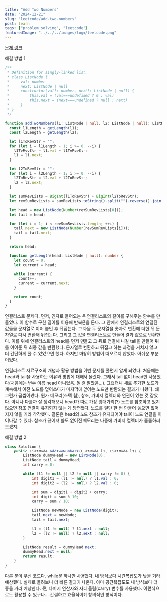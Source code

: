 ```yaml
---
title: "Add Two Numbers"
date: "2024-12-21"
slug: "leetcode/add-two-numbers"
post: learn
tags: ["problem solving", "leetcode"]
featuredImage: "../../../images/logo/leetcode.png"
---
```


<a href="https://leetcode.com/problems/add-two-numbers/description/" target="_blank" rel="noopener noreferrer">
  문제 링크
</a>

해결 방법 1

```typescript
/**
 * Definition for singly-linked list.
 * class ListNode {
 *     val: number
 *     next: ListNode | null
 *     constructor(val?: number, next?: ListNode | null) {
 *         this.val = (val===undefined ? 0 : val)
 *         this.next = (next===undefined ? null : next)
 *     }
 * }
 */

function addTwoNumbers(l1: ListNode | null, l2: ListNode | null): ListNode | null {
  const l1Length = getLength(l1);
  const l2Length = getLength(l2);

  let l1ToRevStr = "";
  for (let i = l1Length - 1; i >= 0; --i) {
    l1ToRevStr = l1.val + l1ToRevStr;
    l1 = l1.next;
  }

  let l2ToRevStr = "";
  for (let i = l2Length - 1; i >= 0; --i) {
    l2ToRevStr = l2.val + l2ToRevStr;
    l2 = l2.next;
  }

  let sumRevLists = BigInt(l1ToRevStr) + BigInt(l2ToRevStr);
  let revSumRevLists = sumRevLists.toString().split("").reverse().join("");

  let head = new ListNode(Number(revSumRevLists[0]));
  let tail = head;

  for (let i = 1; i < revSumRevLists.length; ++i) {
    tail.next = new ListNode(Number(revSumRevLists[i]));
    tail = tail.next;
  }

  return head;

  function getLength(head: ListNode | null): number {
    let count = 0;
    let current = head;

    while (current) {
      count++;
      current = current.next;
    }

    return count;
  }
}
```

연결리스트 문제다. 먼저, 인자로 들어오는 두 연결리스트의 길이를 구해주는 함수를 만들었다.
이 함수로 구한 길이를 이용해 반복문을 돈다.
그 안에서 연결리스트의 연결된 값들을 문자열로 이어 붙인 후 뒤집는다.
그 다음 두 문자열을 숫자로 변환해 더한 뒤 문자열로 다시 변환해 뒤집는다.
그리고 그 값을 연결리스트로 만들어 결과 값으로 반환한다.
이를 위해 연결리스트의 head를 먼저 만들고 그 뒤로 연결해 나갈 tail을 만들어 뒤를 이어준 뒤 최종 값을 반환했다.
문자열로 변환하고 뒤집고 하는 과정을 거치지 않고 더 간단하게 풀 수 있었으면 했다.
하지만 마땅히 방법이 떠오르지 않았다. 아쉬운 부분이었다.

연결리스트 자료구조의 개념과 활용 방법을 이번 문제를 풀면서 알게 되었다.
처음에는 head와 tail을 사용하는 이유와 방법에 대해서 몰랐다.
그래서 tail 없이 head만 사용했다(처음에는 변수 이름 head 아니었음. 될 줄 알았음...).
그랬더니 새로 추가한 노드가 계속해서 이전 노드를 덮어쓰다가 마지막에 덮어쓴 노드만 반환되는 결과가 나왔다.
왜 그런가 곱씹어봤다.
뭔가 메모리(스택 힙), 참조, 가비지 컬렉터와 연관이 있는 것 같았다.
아니나 다를까 잘 생각해보니 head가 따로 가장 윗대가리(?) 노드를 참조하고 있지 않으면 참조 연결이 유지되지 않는 게 당연했다.
노드를 일단 한 번 만들어 놓으면 없어지지 않을 거라 착각했다.
결론은 head의 노드 참조가 유지되어야 tail이 노드 연결을 이어나갈 수 있다.
참조가 끊어져 쓸모 없어진 메모리는 나중에 가비지 컬렉터가 줍줍하러 오겠지.

해결 방법 2

```java
class Solution {
    public ListNode addTwoNumbers(ListNode l1, ListNode l2) {
        ListNode dummyHead = new ListNode(0);
        ListNode tail = dummyHead;
        int carry = 0;

        while (l1 != null || l2 != null || carry != 0) {
            int digit1 = (l1 != null) ? l1.val : 0;
            int digit2 = (l2 != null) ? l2.val : 0;

            int sum = digit1 + digit2 + carry;
            int digit = sum % 10;
            carry = sum / 10;

            ListNode newNode = new ListNode(digit);
            tail.next = newNode;
            tail = tail.next;

            l1 = (l1 != null) ? l1.next : null;
            l2 = (l2 != null) ? l2.next : null;
        }

        ListNode result = dummyHead.next;
        dummyHead.next = null;
        return result;
    }
}
```

다른 분이 푸신 코드다.
while문 하나만 사용했다. 내 방식보다 시간복잡도가 낮을 거라 예상했다. 실제로 돌려보니 더 빠른 결과가 나온다.
아마 공간복잡도도 내 방식보다 더 좋을 거라 예상한다.
몫, 나머지 연산자와 자리 올림(carry) 변수를 사용했다. 이런식으로도 활용할 수 있구나...
간결하고 효율적이며 창의적인 방식이다.
